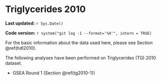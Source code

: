 # Triglycerides 2010

**Last updated:** `r Sys.Date()`

**Code version:** `r system("git log -1 --format='%H'", intern = TRUE)`

For the basic information about the data used here, please see Section \@ref(hdl2010).

The following analyses have been performed on Triglycerides (TG) 2010 dataset.

- GSEA Round 1 (Section \@ref(tg2010-1))
